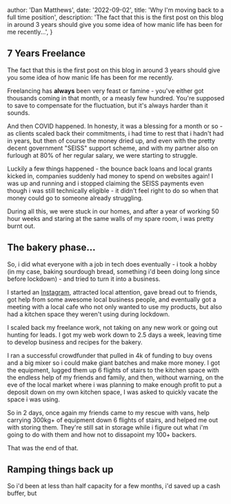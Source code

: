 
  author: 'Dan Matthews',
  date: '2022-09-02',
  title: 'Why I\'m moving back to a full time position',
  description:
    'The fact that this is the first post on this blog in around 3 years should give you some idea of how manic life has been for me recently...',
}

## 7 Years Freelance

The fact that this is the first post on this blog in around 3 years should give you some idea of how manic life has been for me recently.

Freelancing has **always** been very feast or famine - you've either got thousands coming in that month, or a measly few hundred. You're supposed to save to compensate for the fluctuation, but it's always harder than it sounds.

And then COVID happened. In honesty, it was a blessing for a month or so - as clients scaled back their commitments, i had time to rest that i hadn't had in years, but then of course the money dried up, and even with the pretty decent government "SEISS" support scheme, and with my partner also on furlough at 80% of her regular salary, we were starting to struggle.

Luckily a few things happened - the bounce back loans and local grants kicked in, companies suddenly had money to spend on websites again! I was up and running and i stopped claiming the SEISS payments even though i was still technically eligible - it didn't feel right to do so when that money could go to someone already struggling.

During all this, we were stuck in our homes, and after a year of working 50 hour weeks and staring at the same walls of my spare room, i was pretty burnt out.

## The bakery phase...

So, i did what everyone with a job in tech does eventually - i took a hobby (in my case, baking sourdough bread, something i'd been doing long since before lockdown) - and tried to turn it into a business.

I started an [Instagram](https://instagram.com/inbreadcarlisle), attracted local attention, gave bread out to friends, got help from some awesome local business people, and eventually got a meeting with a local cafe who not only wanted to use my products, but also had a kitchen space they weren't using during lockdown.

I scaled back my freelance work, not taking on any new work or going out hunting for leads. I got my web work down to 2.5 days a week, leaving time to develop business and recipes for the bakery.

I ran a successful crowdfunder that pulled in 4k of funding to buy ovens and a big mixer so i could make giant batches and make more money. I got the equipment, lugged them up 6 flights of stairs to the kitchen space with the endless help of my friends and family, and then, without warning, on the eve of the local market where i was planning to make enough profit to put a deposit down on my own kitchen space, I was asked to quickly vacate the space i was using.

So in 2 days, once again my friends came to my rescue with vans, help carrying 300kg+ of equipment down 6 flights of stairs, and helped me out with storing them. They're still sat in storage while i figure out what i'm going to do with them and how not to dissapoint my 100+ backers.

That was the end of that.

## Ramping things back up

So i'd been at less than half capacity for a few months, i'd saved up a cash buffer, but 



